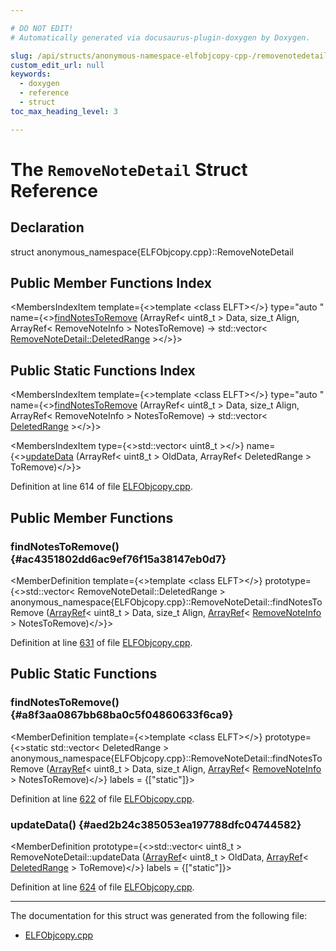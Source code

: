 ```yaml
---

# DO NOT EDIT!
# Automatically generated via docusaurus-plugin-doxygen by Doxygen.

slug: /api/structs/anonymous-namespace-elfobjcopy-cpp-/removenotedetail
custom_edit_url: null
keywords:
  - doxygen
  - reference
  - struct
toc_max_heading_level: 3

---
```





# The `RemoveNoteDetail` Struct Reference

<DoxygenPage pluginConfig={pluginConfig}>



## Declaration

<CodeBlock>struct anonymous_namespace{ELFObjcopy.cpp}::RemoveNoteDetail</CodeBlock>

## Public Member Functions Index

<MembersIndex>

<MembersIndexItem
  template={<>template &lt;class ELFT&gt;</>}
  type="auto "
  name={<><a href="#ac4351802dd6ac9ef76f15a38147eb0d7">findNotesToRemove</a> (ArrayRef&lt; uint8&#95;t &gt; Data, size&#95;t Align, ArrayRef&lt; RemoveNoteInfo &gt; NotesToRemove) -&gt; std::vector&lt; <a href="/docs/api/structs/anonymous-namespace-elfobjcopy-cpp-/removenotedetail/deletedrange">RemoveNoteDetail::DeletedRange</a> &gt;</>}>
</MembersIndexItem>

</MembersIndex>

## Public Static Functions Index

<MembersIndex>

<MembersIndexItem
  template={<>template &lt;class ELFT&gt;</>}
  type="auto "
  name={<><a href="#a8f3aa0867bb68ba0c5f04860633f6ca9">findNotesToRemove</a> (ArrayRef&lt; uint8&#95;t &gt; Data, size&#95;t Align, ArrayRef&lt; RemoveNoteInfo &gt; NotesToRemove) -&gt; std::vector&lt; <a href="/docs/api/structs/anonymous-namespace-elfobjcopy-cpp-/removenotedetail/deletedrange">DeletedRange</a> &gt;</>}>
</MembersIndexItem>

<MembersIndexItem
  type={<>std::vector&lt; uint8&#95;t &gt;</>}
  name={<><a href="#aed2b24c385053ea197788dfc04744582">updateData</a> (ArrayRef&lt; uint8&#95;t &gt; OldData, ArrayRef&lt; DeletedRange &gt; ToRemove)</>}>
</MembersIndexItem>

</MembersIndex>


Definition at line 614 of file <a href="/docs/api/files/lib/lib/objcopy/lib/objcopy/elf/elfobjcopy-cpp">ELFObjcopy.cpp</a>.

<SectionDefinition>

## Public Member Functions

### findNotesToRemove() {#ac4351802dd6ac9ef76f15a38147eb0d7}

<MemberDefinition
  template={<>template &lt;class ELFT&gt;</>}
  prototype={<>std::vector&lt; RemoveNoteDetail::DeletedRange &gt; anonymous&#95;namespace&#123;ELFObjcopy.cpp&#125;::RemoveNoteDetail::findNotesToRemove (<a href="/docs/api/classes/llvm/arrayref">ArrayRef</a>&lt; uint8&#95;t &gt; Data, size&#95;t Align, <a href="/docs/api/classes/llvm/arrayref">ArrayRef</a>&lt; <a href="/docs/api/structs/llvm/objcopy/removenoteinfo">RemoveNoteInfo</a> &gt; NotesToRemove)</>}>

Definition at line <a href="/docs/api/files/lib/lib/objcopy/lib/objcopy/elf/elfobjcopy-cpp/#l00631">631</a> of file <a href="/docs/api/files/lib/lib/objcopy/lib/objcopy/elf/elfobjcopy-cpp">ELFObjcopy.cpp</a>.
</MemberDefinition>

</SectionDefinition>

<SectionDefinition>

## Public Static Functions

### findNotesToRemove() {#a8f3aa0867bb68ba0c5f04860633f6ca9}

<MemberDefinition
  template={<>template &lt;class ELFT&gt;</>}
  prototype={<>static std::vector&lt; DeletedRange &gt; anonymous&#95;namespace&#123;ELFObjcopy.cpp&#125;::RemoveNoteDetail::findNotesToRemove (<a href="/docs/api/classes/llvm/arrayref">ArrayRef</a>&lt; uint8&#95;t &gt; Data, size&#95;t Align, <a href="/docs/api/classes/llvm/arrayref">ArrayRef</a>&lt; <a href="/docs/api/structs/llvm/objcopy/removenoteinfo">RemoveNoteInfo</a> &gt; NotesToRemove)</>}
  labels = {["static"]}>

Definition at line <a href="/docs/api/files/lib/lib/objcopy/lib/objcopy/elf/elfobjcopy-cpp/#l00622">622</a> of file <a href="/docs/api/files/lib/lib/objcopy/lib/objcopy/elf/elfobjcopy-cpp">ELFObjcopy.cpp</a>.
</MemberDefinition>

### updateData() {#aed2b24c385053ea197788dfc04744582}

<MemberDefinition
  prototype={<>std::vector&lt; uint8&#95;t &gt; RemoveNoteDetail::updateData (<a href="/docs/api/classes/llvm/arrayref">ArrayRef</a>&lt; uint8&#95;t &gt; OldData, <a href="/docs/api/classes/llvm/arrayref">ArrayRef</a>&lt; <a href="/docs/api/structs/anonymous-namespace-elfobjcopy-cpp-/removenotedetail/deletedrange">DeletedRange</a> &gt; ToRemove)</>}
  labels = {["static"]}>

Definition at line <a href="/docs/api/files/lib/lib/objcopy/lib/objcopy/elf/elfobjcopy-cpp/#l00624">624</a> of file <a href="/docs/api/files/lib/lib/objcopy/lib/objcopy/elf/elfobjcopy-cpp">ELFObjcopy.cpp</a>.
</MemberDefinition>

</SectionDefinition>

<hr/>

The documentation for this struct was generated from the following file:

<ul>
<li><a href="/docs/api/files/lib/lib/objcopy/lib/objcopy/elf/elfobjcopy-cpp">ELFObjcopy.cpp</a></li>
</ul>

</DoxygenPage>
